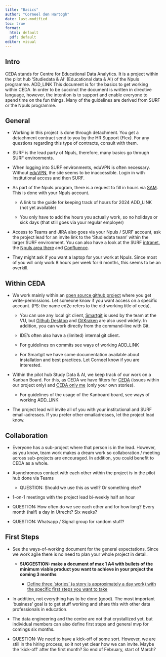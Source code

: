 ```yaml
---
title: "Basics"
author: "Corneel den Hartogh"
date: last-modified
toc: true
format: 
  html: default
  pdf: default
editor: visual
---
```


## Intro

CEDA stands for Centre for Educational Data Analytics. It is a project within the pilot hub 'Studiedata & AI' (Educational data & AI) of the Npuls programme. ADD_LINK This document is for the basics to get working within CEDA. In order to be succinct the document is written in directive language, however, the intention is to support and enable everyone to spend time on the fun things. Many of the guidelines are derived from SURF or the Npuls programme.

## General

-   Working in this project is done through detachment. You get a detachment contract send to you by the HR Support (Flex). For any questions regarding this type of contracts, consult with them.

-   SURF is the lead party of Npuls, therefore, many basics go through SURF environments.

-   When logging into SURF environments, eduVPN is often necessary. Without [eduVPN](https://www.eduvpn.org/), the site seems to be inaccessible. Login in with Institutional access and then SURF.

-   As part of the Npuls program, there is a request to fill in hours via [SAM](https://sam.surf.nl). This is done with your Npuls account.

    -   A link to the guide for keeping track of hours for 2024 ADD_LINK (not yet available)

    -   You only have to add the hours you actually work, so no holidays or sick days (that still goes via your regular employer)

-   Access to Teams and JIRA also goes via your Npuls / SURF account, ask the project lead for an invite link to the 'Studiedata team' within the larger SURF environment. You can also have a look at the SURF [intranet](https://surf.sharepoint.com/), the [Npuls area there](https://surf.sharepoint.com/sites/m365-NplsStAi-team/) and [Confluence](https://confluence.ia.surf.nl/pages/viewpage.action?spaceKey=NPLSSTAI&title=Npuls+Studiedata+en+Ai+Home).

-   They might ask if you want a laptop for your work at Npuls. Since most of you will only work 8 hours per week for 6 months, this seems to be an overkill.

## Within CEDA

-   We work mainly within an [open source github project](https://github.com/ed2c) where you get write-permissions. Let someone know if you want access on a specific account. (PS: the name ed2c refers to the old working title of ceda).

    -   You can use any local git client, [Smartgit](http://www.syntevo.com/smartgit/download) is used by the team at the VU, but [Github Desktop](https://sourceforge.net/software/product/GitHub-Desktop/) and [GitKraken](https://www.gitkraken.com/download) are also used widely. In addition, you can work directly from the command-line with Git.

    -   IDE's often also have a (limited) internal git client.

    -   For guidelines on commits see ways of working ADD_LINK

    -   For Smartgit we have some documentation available about installation and best practices. Let Corneel know if you are interested.

-   Within the pilot hub Study Data & AI, we keep track of our work on a Kanban Board. For this, as CEDA we have filters for [CEDA](https://jira.ia.surf.nl/secure/RapidBoard.jspa?rapidView=653&selectedIssue=NPLSSTAI-8&quickFilter=2057) (issues within our project only) and [CEDA only me](https://jira.ia.surf.nl/secure/RapidBoard.jspa?rapidView=653&quickFilter=2058) (only your own stories).

    -   For guidelines of the usage of the Kanboard board, see ways of working ADD_LINK

-   The project lead will invite all of you with your institutional and SURF email-adresses. If you prefer other emailadresses, let the project lead know.

## Collaboration

-   Everyone has a sub-project where that person is in the lead. However, as you know, team work makes a dream work so collaboration / meeting across sub-projects are encouraged. In addition, you could benefit to CEDA as a whole.

-   Asynchronous contact with each other within the project is in the pilot hub done via Teams

    -   QUESTION: Should we use this as well? Or something else?

-   1-on-1 meetings with the project lead bi-weekly half an hour

-   QUESTION: How often do we see each other and for how long? Every month (half) a day in Utrecht? Six weeks?

-   QUESTION: Whatsapp / Signal group for random stuff?

## First Steps

-   See the ways-of-working document for the general expectations. Since we work agile there is no need to plan your whole project in detail.

    -   **SUGGESTION:** **make a document of max 1 A4 with bullets of the minimum viable product you want to achieve in your project the coming 3 months**

        -   [Define three 'stories' (a story is approximately a day work) with the specific first steps you want to take]{.underline}

-   In addition, not everything has to be done (good). The most important 'business' goal is to get stuff working and share this with other data professionals in education.

-   The data engineering and the centre are not that crystallized yet, but individual members can also define first steps and general mvp for comings six months.

-   QUESTION: We need to have a kick-off of some sort. However, we are still in the hiring process, so it not yet clear how we can invite. Maybe the 'kick-off' after the first month? So end of February, start of March?

## 
